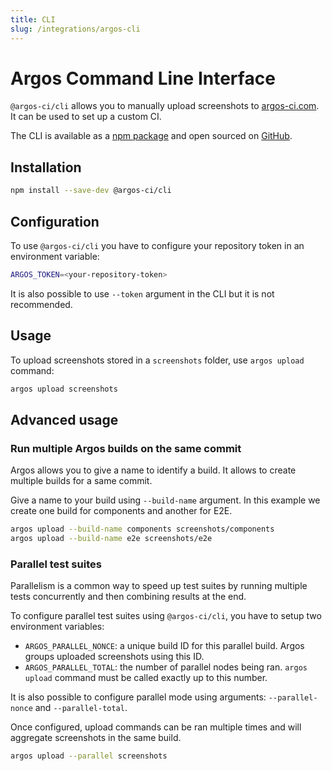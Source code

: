 ```yaml
---
title: CLI
slug: /integrations/argos-cli
---
```


# Argos Command Line Interface

`@argos-ci/cli` allows you to manually upload screenshots to [argos-ci.com](https://app.argos-ci.com). It can be used to set up a custom CI.

The CLI is available as a [npm package](https://www.npmjs.com/package/@argos-ci/cli) and open sourced on [GitHub](https://github.com/argos-ci/argos-javascript/tree/main/packages/cli).

## Installation

```sh
npm install --save-dev @argos-ci/cli
```

## Configuration

To use `@argos-ci/cli` you have to configure your repository token in an environment variable:

```sh
ARGOS_TOKEN=<your-repository-token>
```

It is also possible to use `--token` argument in the CLI but it is not recommended.

## Usage

To upload screenshots stored in a `screenshots` folder, use `argos upload` command:

```sh
argos upload screenshots
```

## Advanced usage

### Run multiple Argos builds on the same commit

Argos allows you to give a name to identify a build. It allows to create multiple builds for a same commit.

Give a name to your build using `--build-name` argument. In this example we create one build for components and another for E2E.

```sh
argos upload --build-name components screenshots/components
argos upload --build-name e2e screenshots/e2e
```

### Parallel test suites

Parallelism is a common way to speed up test suites by running multiple tests concurrently and then combining results at the end.

To configure parallel test suites using `@argos-ci/cli`, you have to setup two environment variables:

- `ARGOS_PARALLEL_NONCE`: a unique build ID for this parallel build. Argos groups uploaded screenshots using this ID.
- `ARGOS_PARALLEL_TOTAL`: the number of parallel nodes being ran. `argos upload` command must be called exactly up to this number.

It is also possible to configure parallel mode using arguments: `--parallel-nonce` and `--parallel-total`.

Once configured, upload commands can be ran multiple times and will aggregate screenshots in the same build.

```sh
argos upload --parallel screenshots
```
